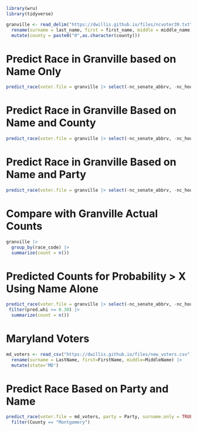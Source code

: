 ```r
library(wru)
library(tidyverse)
```

```r
granville <- read_delim("https://dwillis.github.io/files/ncvoter39.txt", delim='\t') |> 
  rename(surname = last_name, first = first_name, middle = middle_name, state = state_cd, county = county_id) |> filter(!is.na(state)) |> 
  mutate(county = paste0("0",as.character(county)))
```

# Predict Race in Granville based on Name Only

```r
predict_race(voter.file = granville |> select(-nc_senate_abbrv, -nc_house_abbrv, -munic_dist_abbrv, -ethnic_code, -judic_dist_abbrv, -munic_dist_desc), surname.only = TRUE, names.to.use = "surname, first") |> select(ncid, surname, first, middle, party_cd, race_code, pred.whi, pred.bla, pred.his, pred.asi, pred.oth)
```

# Predict Race in Granville Based on Name and County

```r
predict_race(voter.file = granville |> select(-nc_senate_abbrv, -nc_house_abbrv, -munic_dist_abbrv, -ethnic_code, -judic_dist_abbrv, -munic_dist_desc), census.geo = "county", names.to.use = "surname, first") |> select(ncid, surname, first, middle, party_cd, race_code, pred.whi, pred.bla, pred.his, pred.asi, pred.oth)
```

# Predict Race in Granville Based on Name and Party

```r
predict_race(voter.file = granville |> select(-nc_senate_abbrv, -nc_house_abbrv, -munic_dist_abbrv, -ethnic_code, -judic_dist_abbrv, -munic_dist_desc), party = party, surname.only = TRUE, names.to.use = "surname, first") |> select(ncid, surname, first, middle, party_cd, race_code, pred.whi, pred.bla, pred.his, pred.asi, pred.oth)
```

# Compare with Granville Actual Counts

```r
granville |> 
  group_by(race_code) |> 
  summarize(count = n())
```

# Predicted Counts for Probability > X Using Name Alone

```r
predict_race(voter.file = granville |> select(-nc_senate_abbrv, -nc_house_abbrv, -munic_dist_abbrv, -ethnic_code, -judic_dist_abbrv, -munic_dist_desc), surname.only = TRUE, names.to.use = "surname, first") |> select(ncid, surname, first, middle, party_cd, race_code, pred.whi, pred.bla, pred.his, pred.asi, pred.oth) |> 
 filter(pred.whi >= 0.30) |> 
  summarize(count = n())
```

# Maryland Voters

```r
md_voters <- read_csv("https://dwillis.github.io/files/new_voters.csv") |> 
  rename(surname = LastName, first=FirstName, middle=MiddleName) |> 
  mutate(state='MD')
```

# Predict Race Based on Party and Name

```r
predict_race(voter.file = md_voters, party = Party, surname.only = TRUE, names.to.use = "surname") |> select(VTR_ID, surname, first, middle, Party, County, ResidentialCity, pred.whi, pred.bla, pred.his, pred.asi, pred.oth) |> 
  filter(County == "Montgomery")
```

